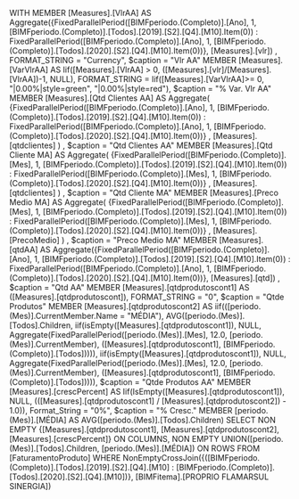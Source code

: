 WITH
MEMBER [Measures].[VlrAA] AS
       Aggregate({FixedParallelPeriod([BIMFperiodo.(Completo)].[Ano], 1, [BIMFperiodo.(Completo)].[Todos].[2019].[S2].[Q4].[M10].Item(0)) : FixedParallelPeriod([BIMFperiodo.(Completo)].[Ano], 1, [BIMFperiodo.(Completo)].[Todos].[2020].[S2].[Q4].[M10].Item(0))}, [Measures].[vlr])
, FORMAT_STRING = "Currency", $caption = "Vlr AA"
MEMBER [Measures].[VarVlrAA] AS
    Iif([Measures].[VlrAA] > 0, ([Measures].[vlr]/[Measures].[VlrAA])-1, NULL), FORMAT_STRING = Iif([Measures].[VarVlrAA]>= 0, "|0.00%|style=green", "|0.00%|style=red"), $caption = "% Var. Vlr AA"
MEMBER [Measures].[Qtd Clientes AA] AS
        Aggregate(
        {FixedParallelPeriod([BIMFperiodo.(Completo)].[Ano], 1, [BIMFperiodo.(Completo)].[Todos].[2019].[S2].[Q4].[M10].Item(0)) : FixedParallelPeriod([BIMFperiodo.(Completo)].[Ano], 1, [BIMFperiodo.(Completo)].[Todos].[2020].[S2].[Q4].[M10].Item(0))}
        , [Measures].[qtdclientes]
    )
, $caption = "Qtd Clientes AA"
MEMBER [Measures].[Qtd Cliente MA] AS
        Aggregate(
        {FixedParallelPeriod([BIMFperiodo.(Completo)].[Mes], 1, [BIMFperiodo.(Completo)].[Todos].[2019].[S2].[Q4].[M10].Item(0)) : FixedParallelPeriod([BIMFperiodo.(Completo)].[Mes], 1, [BIMFperiodo.(Completo)].[Todos].[2020].[S2].[Q4].[M10].Item(0))}
        , [Measures].[qtdclientes]
    )
, $caption = "Qtd Cliente MA"
MEMBER [Measures].[Preco Medio MA] AS
        Aggregate(
        {FixedParallelPeriod([BIMFperiodo.(Completo)].[Mes], 1, [BIMFperiodo.(Completo)].[Todos].[2019].[S2].[Q4].[M10].Item(0)) : FixedParallelPeriod([BIMFperiodo.(Completo)].[Mes], 1, [BIMFperiodo.(Completo)].[Todos].[2020].[S2].[Q4].[M10].Item(0))}
        , [Measures].[PrecoMedio]
    )
, $caption = "Preco Medio MA"
MEMBER [Measures].[qtdAA] AS
       Aggregate({FixedParallelPeriod([BIMFperiodo.(Completo)].[Ano], 1, [BIMFperiodo.(Completo)].[Todos].[2019].[S2].[Q4].[M10].Item(0)) : FixedParallelPeriod([BIMFperiodo.(Completo)].[Ano], 1, [BIMFperiodo.(Completo)].[Todos].[2020].[S2].[Q4].[M10].Item(0))}, [Measures].[qtd])
, $caption = "Qtd AA"
MEMBER [Measures].[qtdprodutoscont1] AS
    ([Measures].[qtdprodutoscont]), FORMAT_STRING = "0", $caption = "Qtde Produtos"
MEMBER [Measures].[qtdprodutoscont2] AS
    iif(([periodo.(Mes)].CurrentMember.Name = "MÉDIA"), AVG([periodo.(Mes)].[Todos].Children, iif(isEmpty([Measures].[qtdprodutoscont1]), NULL, Aggregate(FixedParallelPeriod([periodo.(Mes)].[Mes], 12.0, [periodo.(Mes)].CurrentMember), ([Measures].[qtdprodutoscont1], [BIMFperiodo.(Completo)].[Todos])))), iif(isEmpty([Measures].[qtdprodutoscont1]), NULL, Aggregate(FixedParallelPeriod([periodo.(Mes)].[Mes], 12.0, [periodo.(Mes)].CurrentMember), ([Measures].[qtdprodutoscont1], [BIMFperiodo.(Completo)].[Todos])))), $caption = "Qtde Produtos AA"
MEMBER [Measures].[crescPercent] AS
    Iif(IsEmpty([Measures].[qtdprodutoscont1]), NULL, (([Measures].[qtdprodutoscont1] / [Measures].[qtdprodutoscont2]) - 1.0)), Format_String = "0%", $caption = "% Cresc."
MEMBER [periodo.(Mes)].[MÉDIA] AS
    AVG([periodo.(Mes)].[Todos].Children)
SELECT
NON EMPTY {[Measures].[qtdprodutoscont1], [Measures].[qtdprodutoscont2], [Measures].[crescPercent]} ON COLUMNS,
NON EMPTY UNION([periodo.(Mes)].[Todos].Children, [periodo.(Mes)].[MÉDIA]) ON ROWS
FROM [FaturamentoProduto]
WHERE NonEmptyCrossJoin({([BIMFperiodo.(Completo)].[Todos].[2019].[S2].[Q4].[M10] : [BIMFperiodo.(Completo)].[Todos].[2020].[S2].[Q4].[M10])}, [BIMFitema].[PROPRIO FLAMARSUL SINERGIA])